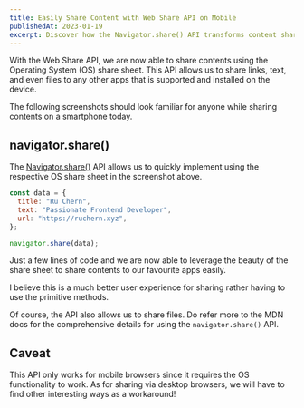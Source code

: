 ```yaml
---
title: Easily Share Content with Web Share API on Mobile
publishedAt: 2023-01-19
excerpt: Discover how the Navigator.share() API transforms content sharing on smartphones using the OS share sheet for a seamless experience.
---
```


With the Web Share API, we are now able to share contents using the Operating System (OS) share sheet. This API allows us to share links, text, and even files to any other apps that is supported and installed on the device.

The following screenshots should look familiar for anyone while sharing contents on a smartphone today.

## navigator.share()

The [Navigator.share()](https://developer.mozilla.org/en-US/docs/Web/API/Navigator/share) API allows us to quickly implement using the respective OS share sheet in the screenshot above.

```js
const data = {
  title: "Ru Chern",
  text: "Passionate Frontend Developer",
  url: "https://ruchern.xyz",
};

navigator.share(data);
```

Just a few lines of code and we are now able to leverage the beauty of the share sheet to share contents to our favourite apps easily.

I believe this is a much better user experience for sharing rather having to use the primitive methods.

Of course, the API also allows us to share files. Do refer more to the MDN docs for the comprehensive details for using the `navigator.share()` API.

## Caveat

This API only works for mobile browsers since it requires the OS functionality to work. As for sharing via desktop browsers, we will have to find other interesting ways as a workaround!
